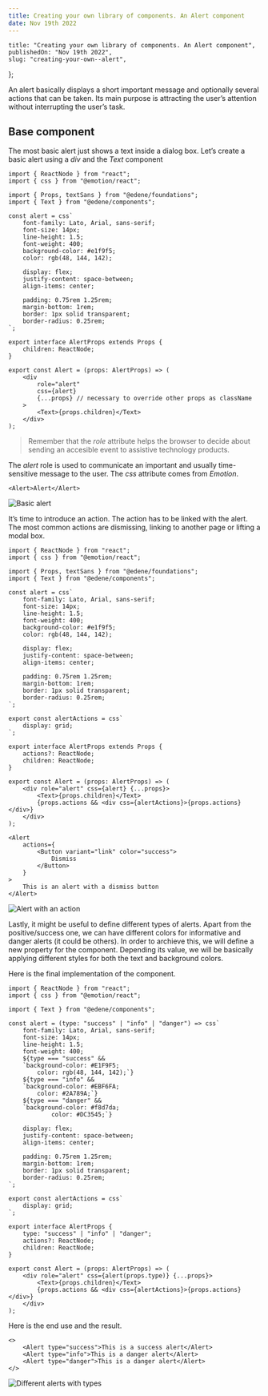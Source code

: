 ```yaml
---
title: Creating your own library of components. An Alert component
date: Nov 19th 2022
---
```


	title: "Creating your own library of components. An Alert component",
	publishedOn: "Nov 19th 2022",
	slug: "creating-your-own--alert",
};

An alert basically displays a short important message and optionally several actions that can be taken. Its main purpose is attracting the user’s attention without interrupting the user’s task.

## Base component

The most basic alert just shows a text inside a dialog box. Let’s create a basic alert using a _div_ and the _Text_ component

```tsx
import { ReactNode } from "react";
import { css } from "@emotion/react";

import { Props, textSans } from "@edene/foundations";
import { Text } from "@edene/components";

const alert = css`
	font-family: Lato, Arial, sans-serif;
	font-size: 14px;
	line-height: 1.5;
	font-weight: 400;
	background-color: #e1f9f5;
	color: rgb(48, 144, 142);

	display: flex;
	justify-content: space-between;
	align-items: center;

	padding: 0.75rem 1.25rem;
	margin-bottom: 1rem;
	border: 1px solid transparent;
	border-radius: 0.25rem;
`;

export interface AlertProps extends Props {
	children: ReactNode;
}

export const Alert = (props: AlertProps) => (
	<div
		role="alert"
		css={alert}
		{...props} // necessary to override other props as className
	>
		<Text>{props.children}</Text>
	</div>
);
```

> Remember that the _role_ attribute helps the browser to decide about sending an accesible event to assistive technology products.

The *alert* role is used to communicate an important and usually time-sensitive message to the user. The _css_ attribute comes from _Emotion_.

```tsx
<Alert>Alert</Alert>
```

![Basic alert](/blogs/creating-your-own--alert/alert2.webp)

It’s time to introduce an action. The action has to be linked with the alert. The most common actions are dismissing, linking to another page or lifting a modal box.

```tsx
import { ReactNode } from "react";
import { css } from "@emotion/react";

import { Props, textSans } from "@edene/foundations";
import { Text } from "@edene/components";

const alert = css`
	font-family: Lato, Arial, sans-serif;
	font-size: 14px;
	line-height: 1.5;
	font-weight: 400;
	background-color: #e1f9f5;
	color: rgb(48, 144, 142);

	display: flex;
	justify-content: space-between;
	align-items: center;

	padding: 0.75rem 1.25rem;
	margin-bottom: 1rem;
	border: 1px solid transparent;
	border-radius: 0.25rem;
`;

export const alertActions = css`
	display: grid;
`;

export interface AlertProps extends Props {
	actions?: ReactNode;
	children: ReactNode;
}

export const Alert = (props: AlertProps) => (
	<div role="alert" css={alert} {...props}>
		<Text>{props.children}</Text>
		{props.actions && <div css={alertActions}>{props.actions}</div>}
	</div>
);
```

```tsx
<Alert
	actions={
		<Button variant="link" color="success">
			Dismiss
		</Button>
	}
>
	This is an alert with a dismiss button
</Alert>
```

![Alert with an action](/blogs/creating-your-own--alert/alert2.webp)

Lastly, it might be useful to define different types of alerts. Apart from the positive/success one, we can have different colors for informative and danger alerts (it could be others). In order to archieve this, we will define a new property for the component. Depending its value, we will be basically applying different styles for both the text and background colors.

Here is the final implementation of the component.

```tsx
import { ReactNode } from "react";
import { css } from "@emotion/react";

import { Text } from "@edene/components";

const alert = (type: "success" | "info" | "danger") => css`
	font-family: Lato, Arial, sans-serif;
	font-size: 14px;
	line-height: 1.5;
	font-weight: 400;
	${type === "success" &&
	`background-color: #E1F9F5;
        color: rgb(48, 144, 142);`}
	${type === "info" &&
	`background-color: #EBF6FA;
        color: #2A789A;`}
    ${type === "danger" &&
	`background-color: #f8d7da;
		    color: #DC3545;`}

    display: flex;
	justify-content: space-between;
	align-items: center;

	padding: 0.75rem 1.25rem;
	margin-bottom: 1rem;
	border: 1px solid transparent;
	border-radius: 0.25rem;
`;

export const alertActions = css`
	display: grid;
`;

export interface AlertProps {
	type: "success" | "info" | "danger";
	actions?: ReactNode;
	children: ReactNode;
}

export const Alert = (props: AlertProps) => (
	<div role="alert" css={alert(props.type)} {...props}>
		<Text>{props.children}</Text>
		{props.actions && <div css={alertActions}>{props.actions}</div>}
	</div>
);
```

Here is the end use and the result.

```tsx
<>
	<Alert type="success">This is a success alert</Alert>
	<Alert type="info">This is a danger alert</Alert>
	<Alert type="danger">This is a danger alert</Alert>
</>
```

![Different alerts with types](/blogs/creating-your-own--alert/alert3.webp)
